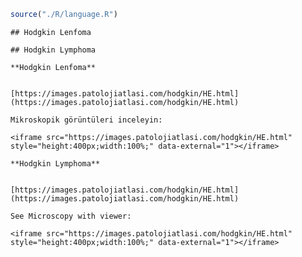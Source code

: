 
```r

source("./R/language.R")

```




```asis

## Hodgkin Lenfoma

```




```asis

## Hodgkin Lymphoma

```




```asis

**Hodgkin Lenfoma**


[https://images.patolojiatlasi.com/hodgkin/HE.html](https://images.patolojiatlasi.com/hodgkin/HE.html)

Mikroskopik görüntüleri inceleyin:

<iframe src="https://images.patolojiatlasi.com/hodgkin/HE.html" style="height:400px;width:100%;" data-external="1"></iframe>

```




```asis

**Hodgkin Lymphoma**


[https://images.patolojiatlasi.com/hodgkin/HE.html](https://images.patolojiatlasi.com/hodgkin/HE.html)

See Microscopy with viewer: 

<iframe src="https://images.patolojiatlasi.com/hodgkin/HE.html" style="height:400px;width:100%;" data-external="1"></iframe>

```



